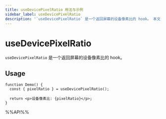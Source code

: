 ```yaml
---
title: useDevicePixelRatio 用法与示例
sidebar_label: useDevicePixelRatio
description: '`useDevicePixelRatio` 是一个返回屏幕的设备像素比的 hook。 本文介绍其用法、最佳实践与代码示例。'
---
```

# useDevicePixelRatio

`useDevicePixelRatio` 是一个返回屏幕的设备像素比的 hook。

## Usage

```tsx live
function Demo() {
  const { pixelRatio } = useDevicePixelRatio();

  return <p>设备像素比: {pixelRatio}</p>;
}
```

%%API%%
